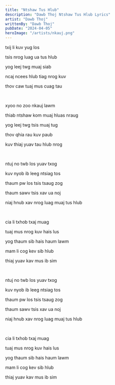 ```yaml
---
title: "Ntshaw Tus Hlub"
description: "Dawb Thoj Ntshaw Tus Hlub Lyrics"
artist: "Dawb Thoj"
writtenBy: "Dawb Thoj"
pubDate: "2024-04-05"
heroImage: "/artists/nkauj.png"
---
```


txij li kuv yug los

tsis nrog luag ua tus hlub

yog leej twg muaj siab

ncaj ncees hlub tiag nrog kuv

thov caw tuaj mus cuag tau

<br />

xyoo no zoo nkauj lawm

thiab ntshaw kom muaj hluas nraug

yog leej twg tsis muaj tug

thov qhia rau kuv paub

kuv thiaj yuav tau hlub nrog

<br />

ntuj no twb los yuav txog

kuv nyob ib leeg ntsiag tos

thaum pw los tsis tsaug zog

thaum sawv tsis xav ua noj

niaj hnub xav nrog luag muaj tus hlub

<br />

cia li txhob txaj muag

tuaj mus nrog kuv hais lus

yog thaum sib hais haum lawm

mam li cog kev sib hlub

thiaj yuav kav mus ib sim

<br />

ntuj no twb los yuav txog

kuv nyob ib leeg ntsiag tos

thaum pw los tsis tsaug zog

thaum sawv tsis xav ua noj

niaj hnub xav nrog luag muaj tus hlub

<br />

cia li txhob txaj muag

tuaj mus nrog kuv hais lus

yog thaum sib hais haum lawm

mam li cog kev sib hlub

thiaj yuav kav mus ib sim
